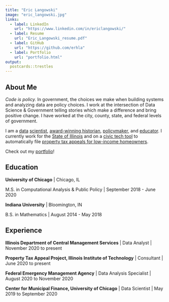 ```yaml
---
title: "Eric Langowski"
image: "eric_langowski.jpg"
links:
  - label: LinkedIn
    url: "https://www.linkedin.com/in/ericlangowski/"
  - label: Resume
    url: "Eric_Langowski_resume.pdf"
  - label: GitHub
    url: "https://github.com/erhla"
  - label: Portfolio
    url: "portfolio.html"
output:
  postcards::trestles
---
```


<head>
    <!-- Global site tag (gtag.js) - Google Analytics -->
    <script async src="https://www.googletagmanager.com/gtag/js?id=UA-178459008-1"></script>
    <script>
    window.dataLayer = window.dataLayer || [];
    function gtag(){dataLayer.push(arguments);}
    gtag('js', new Date());
    gtag('config', 'UA-178459008-1');
    </script>
</head>
 
 
## About Me

*Code is policy.* In government, the choices we make when building systems and analyzing data are policy choices. I work at the intersection of Data Science & Government telling stories which make a difference and bring positive change. I have worked at the city, county, state, and federal levels of government.

I am a [data](example_nationwide.html) [scientist](/cmfproperty), [award-winning historian](https://www.jstor.org/stable/10.2979/indimagahist.115.2.01), [policymaker](https://gitlab.com/users/erhlango/activity), and [educator](https://chicago2020.satrdays.org/). I currently work for the [State of Illinois](https://www2.illinois.gov/cms/Pages/default.aspx) and on a [civic tech tool](https://app.propertytaxproject.com/detroit) to automatically file [property tax appeals for low-income homeowners](https://illegalforeclosures.org/).

Check out my [portfolio](portfolio.html)!

## Education

**University of Chicago** | Chicago, IL

M.S. in Computational Analysis & Public Policy | September 2018 - June 2020

**Indiana University** | Bloomington, IN

B.S. in Mathematics | August 2014 - May 2018

## Experience

**Illinois Department of Central Management Services** | Data Analyst | November 2020 to present

**Property Tax Appeal Project, Illinois Institute of Technology** | Consultant | June 2020 to present

**Federal Emergency Management Agency** | Data Analysis Specialist | August 2020 to November 2020

**Center for Municipal Finance, University of Chicago** | Data Scientist | May 2019 to September 2020

